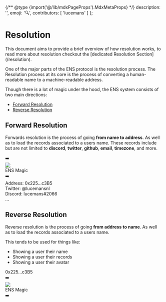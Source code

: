 {/** @type {import('@/lib/mdxPageProps').MdxMetaProps} */}
    description: '',
    emoji: '🔍',
    contributors: [
        'lucemans'
    ]
};

# Resolution

<Note>
    This document aims to provide a brief overview of how resolution works, to
    read more about resolution checkout the [dedicated Resolution
    Section](/resolution).
</Note>

One of the major parts of the ENS protocol is the resolution process. The Resolution process at its core is the process of converting a human-readable name to a machine-readable address.

Though there is a lot of magic under the hood, the ENS system consists of two main directions:

- [Forward Resolution](#forward-resolution)
- [Reverse Resolution](#reverse-resolution)

## Forward Resolution

Forwards resolution is the process of going **from name to address**. As well as to load the records associated to a users name.
These records include but are not limited to **discord**, **twitter**, **github**, **email**, **timezone**, and more.

<div className="not-prose card1 p-4">
  <div className="flex justify-center items-center gap-6">
    <Usertag />
    <div className="flex h-20 items-center">➡️</div>
    <div className="flex flex-col gap-2 items-center">
        <img src="/logo.svg" className="h-16 -mx-4 -mb-2" />
        <div>ENS Magic</div>
    </div>
    <div className="flex h-20 items-center">➡️</div>
    <div className="card1 p-4 !my-0 rounded-md w-64 whitespace-normal break-all">
        <div>
            <span className="font-extrabold">Address:</span> 0x225...c3B5
        </div>
        <div>
            <span className="font-extrabold">Twitter:</span> @lucemansnl
        </div>
        <div>
            <span className="font-extrabold">Discord:</span> lucemans#2066
        </div>
        <div>
            <span className="font-extrabold">...</span>
        </div>
    </div>

  </div>
</div>

## Reverse Resolution

Reverse resolution is the process of going **from address to name**. As well as to load the records associated to a users name.

This tends to be used for things like:

-   Showing a user their name
-   Showing a user their records
-   Showing a user their avatar

<div className="not-prose card1 p-4">
    <div className="flex justify-center items-center gap-6">
        <div className="card1 p-4 !my-0 rounded-md whitespace-normal break-all">
            <div>0x225...c3B5</div>
        </div>
        <div className="flex h-20 items-center">➡️</div>
        <div className="flex flex-col gap-2 items-center">
            <img src="/logo.svg" className="h-16 -mx-4 -mb-2" />
            <div>ENS Magic</div>
        </div>
        <div className="flex h-20 items-center">➡️</div>
        <Usertag />
    </div>
</div>

